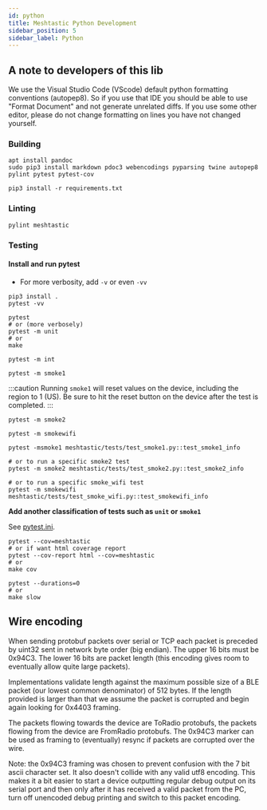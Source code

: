 ```yaml
---
id: python
title: Meshtastic Python Development
sidebar_position: 5
sidebar_label: Python
---
```


## A note to developers of this lib

We use the Visual Studio Code (VScode) default python formatting conventions (autopep8). So if you use that IDE you should be able to use "Format Document" and not generate unrelated diffs. If you use some other editor, please do not change formatting on lines you have not changed yourself.

### Building

```shell title="To build a new release"
apt install pandoc
sudo pip3 install markdown pdoc3 webencodings pyparsing twine autopep8 pylint pytest pytest-cov
```

```shell title="For development"
pip3 install -r requirements.txt
```

### Linting

```shell
pylint meshtastic
```

### Testing

#### Install and run pytest

- For more verbosity, add `-v` or even `-vv`

```shell
pip3 install .
pytest -vv
```

```shell title="Run just unit tests"
pytest
# or (more verbosely)
pytest -m unit
# or
make
```

```shell title="Run just integration tests"
pytest -m int
```

```shell title="Run the smoke test with only one device connected serially (aka smoke1)"
pytest -m smoke1
```

:::caution
Running `smoke1` will reset values on the device, including the region to 1 (US).
Be sure to hit the reset button on the device after the test is completed.
:::

```shell title="Run the smoke test with only two device connected serially (aka smoke2)"
pytest -m smoke2
```

```shell title="Run the wifi smoke test"
pytest -m smokewifi
```

```shell title="Run a specific test"
pytest -msmoke1 meshtastic/tests/test_smoke1.py::test_smoke1_info

# or to run a specific smoke2 test
pytest -m smoke2 meshtastic/tests/test_smoke2.py::test_smoke2_info

# or to run a specific smoke_wifi test
pytest -m smokewifi meshtastic/tests/test_smoke_wifi.py::test_smokewifi_info
```

**Add another classification of tests such as `unit` or `smoke1`**

See [pytest.ini](https://github.com/meshtastic/Meshtastic-python/blob/master/pytest.ini).

```shell title="To see the unit test code coverage"
pytest --cov=meshtastic
# or if want html coverage report
pytest --cov-report html --cov=meshtastic
# or
make cov
```

```shell title="To see slowest unit tests, you can run"
pytest --durations=0
# or
make slow
```

## Wire encoding

When sending protobuf packets over serial or TCP each packet is preceded by uint32 sent in network byte order (big endian).
The upper 16 bits must be 0x94C3. The lower 16 bits are packet length (this encoding gives room to eventually allow quite large packets).

Implementations validate length against the maximum possible size of a BLE packet (our lowest common denominator) of 512 bytes. If the
length provided is larger than that we assume the packet is corrupted and begin again looking for 0x4403 framing.

The packets flowing towards the device are ToRadio protobufs, the packets flowing from the device are FromRadio protobufs.
The 0x94C3 marker can be used as framing to (eventually) resync if packets are corrupted over the wire.

Note: the 0x94C3 framing was chosen to prevent confusion with the 7 bit ascii character set. It also doesn't collide with any valid utf8 encoding. This makes it a bit easier to start a device outputting regular debug output on its serial port and then only after it has received a valid packet from the PC, turn off unencoded debug printing and switch to this
packet encoding.
